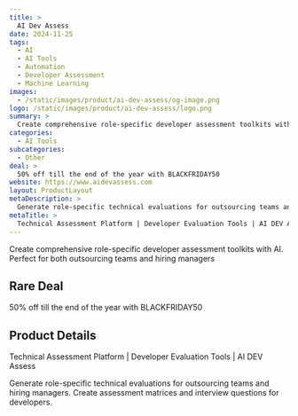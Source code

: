 ```yaml
---
title: >
  AI Dev Assess
date: 2024-11-25
tags:
  - AI
  - AI Tools
  - Automation
  - Developer Assessment
  - Machine Learning
images:
  - /static/images/product/ai-dev-assess/og-image.png
logo: /static/images/product/ai-dev-assess/logo.png
summary: >
  Create comprehensive role-specific developer assessment toolkits with AI. Perfect for both outsourcing teams and hiring managers
categories:
  - AI Tools
subcategories:
  - Other
deal: >
  50% off till the end of the year with BLACKFRIDAY50
website: https://www.aidevassess.com
layout: ProductLayout
metaDescription: >
  Generate role-specific technical evaluations for outsourcing teams and hiring managers. Create assessment matrices and interview questions for developers.
metaTitle: >
  Technical Assessment Platform | Developer Evaluation Tools | AI DEV Assess
---
```

Create comprehensive role-specific developer assessment toolkits with AI. Perfect for both outsourcing teams and hiring managers

## Rare Deal

50% off till the end of the year with BLACKFRIDAY50

## Product Details
Technical Assessment Platform | Developer Evaluation Tools | AI DEV Assess

Generate role-specific technical evaluations for outsourcing teams and hiring managers. Create assessment matrices and interview questions for developers.
